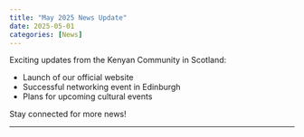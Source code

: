```yaml
---
title: "May 2025 News Update"
date: 2025-05-01
categories: [News]
---
```


Exciting updates from the Kenyan Community in Scotland:

- Launch of our official website
- Successful networking event in Edinburgh
- Plans for upcoming cultural events

Stay connected for more news!

---